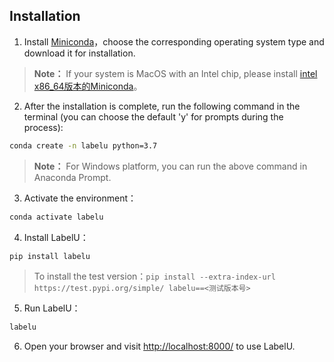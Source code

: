 ## Installation

1. Install [Miniconda](https://docs.conda.io/en/latest/miniconda.html)，choose the corresponding operating system type and download it for installation.

> **Note：** If your system is MacOS with an Intel chip, please install [intel x86_64版本的Miniconda](https://repo.anaconda.com/miniconda/)。

2. After the installation is complete, run the following command in the terminal (you can choose the default 'y' for prompts during the process):

```bash
conda create -n labelu python=3.7
```

> **Note：** For Windows platform, you can run the above command in Anaconda Prompt.

3. Activate the environment：

```bash
conda activate labelu
```

4. Install LabelU：

```bash
pip install labelu
```

> To install the test version：`pip install --extra-index-url https://test.pypi.org/simple/ labelu==<测试版本号>`

5. Run LabelU：

```bash
labelu
```

6. Open your browser and visit [http://localhost:8000/](http://localhost:8000/) to use LabelU.
